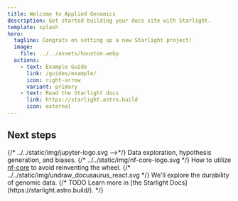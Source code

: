 ```yaml
---
title: Welcome to Applied Genomics
description: Get started building your docs site with Starlight.
template: splash
hero:
  tagline: Congrats on setting up a new Starlight project!
  image:
    file: ../../assets/houston.webp
  actions:
    - text: Example Guide
      link: /guides/example/
      icon: right-arrow
      variant: primary
    - text: Read the Starlight docs
      link: https://starlight.astro.build
      icon: external
---
```



## Next steps

<CardGrid stagger>
  <Card title="Data Analysis" icon="pencil">
    {/* ../../static/img/jupyter-logo.svg -->*/}
    Data exploration, hypothesis generation, and biases.
  </Card>
  <Card title="Reproducible Research" icon="add-document">
    {/* ../../static/img/nf-core-logo.svg */}
    How to utilize <a href="https://nf-co.re/">nf-core</a> to avoid reinventing the
    wheel.
  </Card>
  <Card title="Genomics" icon="setting">
    {/* ../../static/img/undraw_docusaurus_react.svg */}
    We'll explore the durability of genomic data.
  </Card>
  {/* TODO <Card title="Read the docs" icon="open-book">
    Learn more in [the Starlight Docs](https://starlight.astro.build/).
  </Card>*/}
</CardGrid>
